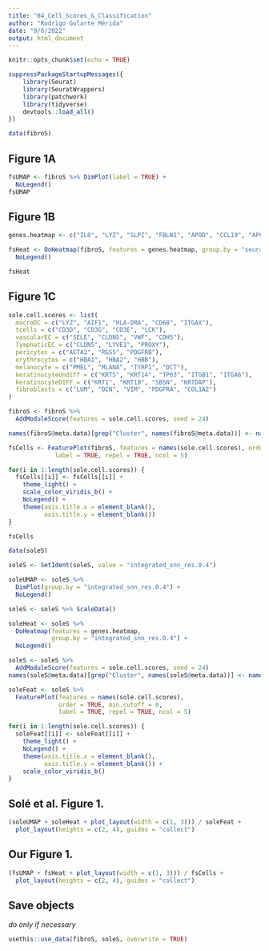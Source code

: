 ```yaml
---
title: "04_Cell_Scores_&_Classification"
author: "Rodrigo Gularte Mérida"
date: "9/6/2022"
output: html_document
---
```


```r
knitr::opts_chunk$set(echo = TRUE)
```

```r
suppressPackageStartupMessages({
    library(Seurat)
    library(SeuratWrappers)
    library(patchwork)
    library(tidyverse)
    devtools::load_all()
})
```

```r
data(fibroS)
```

## Figure 1A
```r
fsUMAP <- fibroS %>% DimPlot(label = TRUE) + 
  NoLegend()
fsUMAP
```

## Figure 1B
```r
genes.heatmap <- c("IL8", "LYZ", "SLPI", "FBLN1", "APOD", "CCL19", "APCDD1", "LEPR", "SELE", "TM4SF1", "KRTDAP", "KRT1", "CD52", "IL32", "KRT14", "S100A2", "TAGLN", "ACTA2", "ASPN", "COL1A1", "RGS5", "RGS16", "HBA2", "HBB", "CCL21", "TFF", "HLA-DPA1", "HLA-DPB1", "DCT", "TYRP1", "HIST1H4C", "KRT14", "STMN1", "HMGB2")

fsHeat <- DoHeatmap(fibroS, features = genes.heatmap, group.by = "seurat_clusters") + 
  NoLegend()

fsHeat
```

## Figure 1C
```r
sole.cell.scores <- list(
  macroDC = c("LYZ", "AIF1", "HLA-DRA", "CD68", "ITGAX"),
  tcells = c("CD3D", "CD3G", "CD3E", "LCK"),
  vascularEC = c("SELE", "CLDN5", "VWF", "CDH5"),
  lymphaticEC = c("CLDN5", "LYVE1", "PROXY"),
  pericytes = c("ACTA2", "RGS5", "PDGFRB"),
  erythrocytes = c("HBA1", "HBA2", "HBB"),
  melanocyte = c("PMEL", "MLANA", "TYRP1", "DCT"),
  keratinocyteUndiff = c("KRT5", "KRT14", "TP63", "ITGB1", "ITGA6"),
  keratinocyteDIFF = c("KRT1", "KRT10", "SBSN", "KRTDAP"),
  fibroblasts = c("LUM", "DCN", "VIM", "PDGFRA", "COL1A2")
)

fibroS <- fibroS %>% 
  AddModuleScore(features = sole.cell.scores, seed = 24)

names(fibroS@meta.data)[grep("Cluster", names(fibroS@meta.data))] <- names(sole.cell.scores)

fsCells <- FeaturePlot(fibroS, features = names(sole.cell.scores), order = TRUE, min.cutoff = 0, 
             label = TRUE, repel = TRUE, ncol = 5)

for(i in 1:length(sole.cell.scores)) {
  fsCells[[i]] <- fsCells[[i]] + 
    theme_light() + 
    scale_color_viridis_b() +
    NoLegend() + 
    theme(axis.title.x = element_blank(),
          axis.title.y = element_blank())
}

fsCells
```

```r
data(soleS)

soleS <- SetIdent(soleS, value = "integrated_snn_res.0.4")

soleUMAP <- soleS %>%
  DimPlot(group.by = "integrated_snn_res.0.4") + 
  NoLegend()

soleS <- soleS %>% ScaleData()

soleHeat <- soleS %>%
  DoHeatmap(features = genes.heatmap, 
            group.by = "integrated_snn_res.0.4") +
  NoLegend()

soleS <- soleS %>%
  AddModuleScore(features = sole.cell.scores, seed = 24)
names(soleS@meta.data)[grep("Cluster", names(soleS@meta.data))] <- names(sole.cell.scores)

soleFeat <- soleS %>%
  FeaturePlot(features = names(sole.cell.scores), 
              order = TRUE, min.cutoff = 0, 
              label = TRUE, repel = TRUE, ncol = 5)

for(i in 1:length(sole.cell.scores)) {
  soleFeat[[i]] <- soleFeat[[i]] + 
    theme_light() + 
    NoLegend() + 
    theme(axis.title.x = element_blank(), 
          axis.title.y = element_blank()) + 
    scale_color_viridis_b()
}
```

## Solé et al. Figure 1.
```r
(soleUMAP + soleHeat + plot_layout(width = c(1, 3))) / soleFeat + 
  plot_layout(heights = c(2, 4), guides = "collect")
```

## Our Figure 1.
```r
(fsUMAP + fsHeat + plot_layout(width = c(1, 3))) / fsCells + 
  plot_layout(heights = c(2, 4), guides = "collect")
```

## Save objects
*do only if necessary* 
```r
usethis::use_data(fibroS, soleS, overwrite = TRUE)
```
